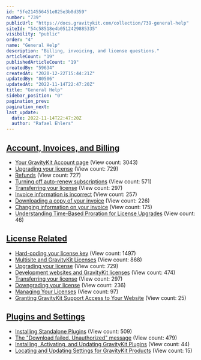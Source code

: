 ```yaml
---
id: "5fe214556451e825e3b8d359"
number: "739"
publicUrl: "https://docs.gravitykit.com/collection/739-general-help"
siteId: "54c58518e4b0512429885335"
visibility: "public"
order: "4"
name: "General Help"
description: "Billing, invoicing, and license questions."
articleCount: "19"
publishedArticleCount: "19"
createdBy: "59634"
createdAt: "2020-12-22T15:44:21Z"
updatedBy: "80506"
updatedAt: "2022-11-14T22:47:20Z"
title: "General Help"
sidebar_position: "0"
pagination_prev:
pagination_next:
last_update:
  date: 2022-11-14T22:47:20Z
  author: "Rafael Ehlers"
---
```


## [Account, Invoices, and Billing](../general-help/billing/)

- [Your GravityKit Account page](302-your-gravityview-account) (View count: 3043)
- [Upgrading your license](347-upgrading-your-license) (View count: 729)
- [Refunds](443-refunds) (View count: 727)
- [Turning off auto-renew subscriptions](423-turning-off-auto-renew-subscriptions) (View count: 571)
- [Transferring your license](451-transferring-your-license) (View count: 297)
- [Invoice information is incorrect](455-invoice-information-is-incorrect) (View count: 257)
- [Downloading a copy of your invoice](587-downloading-your-invoice) (View count: 226)
- [Changing information on your invoice](746-changing-information-on-your-invoice) (View count: 175)
- [Understanding Time-Based Proration for License Upgrades](832-understanding-time-based-proration-for-license-upgrades) (View count: 46)


## [License Related](../general-help/licensing/)

- [Hard-coding your license key](54-hard-coding-your-license-key) (View count: 1497)
- [Multisite and GravityKit Licenses](439-multisite-and-gravitykit-licenses) (View count: 868)
- [Upgrading your license](347-upgrading-your-license) (View count: 729)
- [Development websites and GravityKit licenses](441-development-websites-and-gravitykit-licenses) (View count: 474)
- [Transferring your license](451-transferring-your-license) (View count: 297)
- [Downgrading your license](454-downgrading-your-license) (View count: 236)
- [Managing Your Licenses](876-managing-your-licenses) (View count: 97)
- [Granting GravityKit Support Access to Your Website](879-grant-support-access) (View count: 25)


## [Plugins and Settings](../general-help/downloads/)

- [Installing Standalone Plugins](776-installing-standalone-plugins) (View count: 509)
- [The "Download failed. Unauthorized" message](614-the-download-failed-unauthorized-message) (View count: 479)
- [Installing, Activating, and Updating GravityKit Plugins](877-installing-activating-and-updating-gravitykit-plugins) (View count: 44)
- [Locating and Updating Settings for GravityKit Products](878-settings) (View count: 15)


